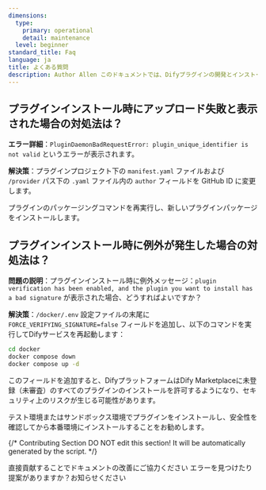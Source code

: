 ```yaml
---
dimensions:
  type:
    primary: operational
    detail: maintenance
  level: beginner
standard_title: Faq
language: ja
title: よくある質問
description: Author Allen このドキュメントでは、Difyプラグインの開発とインストールプロセスにおける一般的な質問に答えます。これには、プラグインのアップロード失敗の解決策（authorフィールドの変更）や、プラグインインストール中の検証例外の対処法（FORCE_VERIFYING_SIGNATURE環境変数の設定）が含まれます。
---
```


## プラグインインストール時にアップロード失敗と表示された場合の対処法は？

**エラー詳細**：`PluginDaemonBadRequestError: plugin_unique_identifier is not valid` というエラーが表示されます。

**解決策**：プラグインプロジェクト下の `manifest.yaml` ファイルおよび `/provider` パス下の `.yaml` ファイル内の `author` フィールドを GitHub ID に変更します。

プラグインのパッケージングコマンドを再実行し、新しいプラグインパッケージをインストールします。

## プラグインインストール時に例外が発生した場合の対処法は？

**問題の説明**：プラグインインストール時に例外メッセージ：`plugin verification has been enabled, and the plugin you want to install has a bad signature` が表示された場合、どうすればよいですか？

**解決策**：`/docker/.env` 設定ファイルの末尾に `FORCE_VERIFYING_SIGNATURE=false` フィールドを追加し、以下のコマンドを実行してDifyサービスを再起動します：

```bash
cd docker
docker compose down
docker compose up -d
```

このフィールドを追加すると、DifyプラットフォームはDify Marketplaceに未登録（未審査）のすべてのプラグインのインストールを許可するようになり、セキュリティ上のリスクが生じる可能性があります。

テスト環境またはサンドボックス環境でプラグインをインストールし、安全性を確認してから本番環境にインストールすることをお勧めします。

{/*
Contributing Section
DO NOT edit this section!
It will be automatically generated by the script.
*/}

<CardGroup cols="2">
    <Card
        title="このページを編集する"
        icon="pen-to-square"
        href="https://github.com/langgenius/dify-docs-mintlify/edit/main/plugin_dev_ja/0331-faq.mdx"
    >
        直接貢献することでドキュメントの改善にご協力ください
    </Card>
    <Card
        title="問題を報告する"
        icon="github"
        href="https://github.com/langgenius/dify-docs-mintlify/issues/new?title=ドキュメントの問題%3A%20&body=%23%23%20問題の説明%0A%3C%21--%20発見した問題について簡単に説明してください%20--%3E%0A%0A%23%23%20ページリンク%0Ahttps%3A%2F%2Fgithub.com%2Flanggenius%2Fdify-docs-mintlify%2Fblob%2Fmain%2Fplugin_dev_ja%2F0331-faq.mdx%0A%0A%23%23%20提案される変更%0A%3C%21--%20特定の変更案がある場合は、ここで説明してください%20--%3E%0A%0A%3C%21--%20ドキュメントの品質向上にご協力いただきありがとうございます！%20--%3E"
    >
        エラーを見つけたり提案がありますか？お知らせください
    </Card>
</CardGroup>

